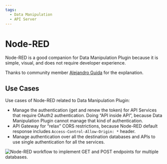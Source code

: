 ```yaml
---
tags:
  - Data Manipulation
  - API Server
---
```



# Node-RED

Node-RED is a good companion for Data Manipulation Plugin because it is simple, visual, and does not require developer experience.

Thanks to community member [Alejandro Guida](https://github.com/canob) for the explanation.

## Use Cases

Use cases of Node-RED related to Data Manipulation Plugin:

- Manage the authentication (get and renew the token) for API Services that require OAuth2 authentication. Doing “API inside API”, because Data Manipulation Plugin cannot manage that kind of authentication.
- API Gateway for “relax” CORS restrictions, because Node-RED default response includes `Access-Control-Allow-Origin: *` header.
- Manage authentication over all the destination databases and APIs to use single authentication for all the services.

<Image
  title="Node-RED workflow to implement GET and POST endpoints for multiple databases."
  src="/img/plugins/volkovlabs-form-panel/node-red.png"
  lazy={false}
/>
